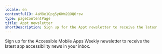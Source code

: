 ```yaml
---
locale: en
contentfulID: 4aM8e1Opg5y6Wm2QOQ6rsw
type: pageContentPage
title: Appt newsletter
shortDescription: Sign up for the Appt newsletter to receive the latest app accessibility news in your inbox.
---
```


Sign up for the Accessible Mobile Apps Weekly newsletter to receive the latest app accessibility news in your inbox.

<CustomLink url="https://appt.li/newsletter" label="Sign up for newsletter" external={true} appearance="primary button" />